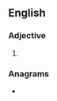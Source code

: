 {{also|årtier}}
==English==

===Adjective===
{{head|en|adjective comparative form}}

# {{en-comparative of|arty}}

===Anagrams===
* {{anagrams|en|'Arriet|arteri-|irater}}